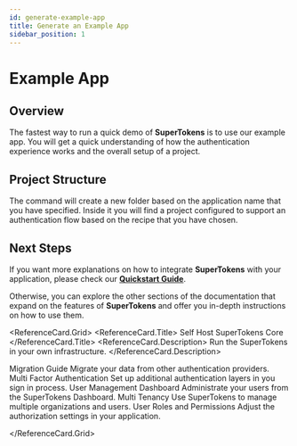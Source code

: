 ```yaml
---
id: generate-example-app
title: Generate an Example App
sidebar_position: 1
---
```



# Example App


## Overview

The fastest way to run a quick demo of **SuperTokens** is to use our example app.
You will get a quick understanding of how the authentication experience works and the overall setup of a project.


<ExampleAppForm />



## Project Structure

The command will create a new folder based on the application name that you have specified.
Inside it you will find a project configured to support an authentication flow based on the recipe that you have chosen.



## Next Steps

If you want more explanations on how to integrate **SuperTokens** with your application, please check our [**Quickstart Guide**](/docs/quickstart/introduction).

Otherwise, you can explore the other sections of the documentation that expand on the features of **SuperTokens** and 
offer you in-depth instructions on how to use them.

<ReferenceCard.Grid>
  <ReferenceCard href="/docs/deployment/self-hosting/with-docker">
    <ReferenceCard.Title>
      Self Host SuperTokens Core
    </ReferenceCard.Title>
    <ReferenceCard.Description>
      Run the SuperTokens in your own infrastructure.
    </ReferenceCard.Description>
  </ReferenceCard>

  <ReferenceCard href="/docs/migration/about">
    <ReferenceCard.Title>Migration Guide</ReferenceCard.Title>
    <ReferenceCard.Description>Migrate your data from other authentication providers.</ReferenceCard.Description>
  </ReferenceCard>

  <ReferenceCard href="/docs/additional-verification/mfa/introduction">
    <ReferenceCard.Title>Multi Factor Authentication</ReferenceCard.Title>
    <ReferenceCard.Description>Set up additional authentication layers in you sign in process.</ReferenceCard.Description>
  </ReferenceCard>

  <ReferenceCard href="/docs/post-authentication/dashboard/about">
    <ReferenceCard.Title>User Management Dashboard</ReferenceCard.Title>
    <ReferenceCard.Description>Administrate your users from the SuperTokens Dashboard.</ReferenceCard.Description>
  </ReferenceCard>

  <ReferenceCard href="/docs/multi-tenancy/introduction">
    <ReferenceCard.Title>Multi Tenancy</ReferenceCard.Title>
    <ReferenceCard.Description>Use SuperTokens to manage multiple organizations and users.</ReferenceCard.Description>
  </ReferenceCard>

  <ReferenceCard href="/docs/additional-verification/user-roles/introduction">
    <ReferenceCard.Title>User Roles and Permissions</ReferenceCard.Title>
    <ReferenceCard.Description>Adjust the authorization settings in your application.</ReferenceCard.Description>
  </ReferenceCard>

</ReferenceCard.Grid>

